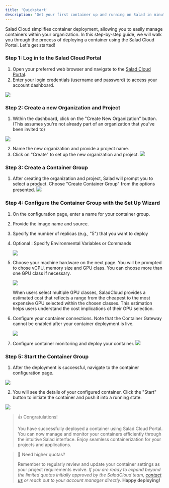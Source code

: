 ```yaml
---
title: 'Quickstart'
description: 'Get your first container up and running on Salad in minutes!'
---
```


Salad Cloud simplifies container deployment, allowing you to easily manage containers within your organization. In this
step-by-step guide, we will walk you through the process of deploying a container using the Salad Cloud Portal. Let's
get started!

### Step 1: Log in to the Salad Cloud Portal

1. Open your preferred web browser and navigate to the [Salad Cloud Portal](https://portal.salad.com).
2. Enter your login credentials (username and password) to access your account dashboard.

<img src="/products/sce/images/45e3e02-image1.png" />

### Step 2: Create a new Organization and Project

1. Within the dashboard, click on the "Create New Organization" button. (This assumes you're not already part of an
   organization that you've been invited to)

<img src="/products/sce/images/0803131-image.png" />

2. Name the new organization and provide a project name.
3. Click on "Create" to set up the new organization and project.
   <img src="/products/sce/images/9aa8a8e-image.png" />

### Step 3: Create a Container Group

1. After creating the organization and project, Salad will prompt you to select a product. Choose "Create Container
   Group" from the options presented.
   <img src="/products/sce/images/new-project-screen.png" />

### Step 4: Configure the Container Group with the Set Up Wizard

1. On the configuration page, enter a name for your container group.
2. Provide the image name and source.
3. Specify the number of replicas (e.g., "5") that you want to deploy
4. Optional : Specify Environmental Variables or Commands

   <img src="/products/sce/images/quick-configure.png" />

5. Choose your machine hardware on the next page. You will be prompted to chose vCPU, memory size and GPU class. You can
   choose more than one GPU class if necessary.

   <img src="/products/sce/images/quick-hardware.png" />

   When users select multiple GPU classes, SaladCloud provides a estimated cost that reflects a range from the cheapest
   to the most expensive GPU selected within the chosen classes. This estimation helps users understand the cost
   implications of their GPU selection.

6. Configure your container connections. Note that the Container Gateway cannot be enabled after your container
   deployment is live.

   <img src="/products/sce/images/quick-connections.png" />

7. Configure container monitoring and deploy your container.
   <img src="/products/sce/images/quick-deploy.png" />

### Step 5: Start the Container Group

1. After the deployment is successful, navigate to the container configuration page.

<img src="/products/sce/images/quick-start-container-group.png" />

2. You will see the details of your configured container. Click the "Start" button to initiate the container and push it
   into a running state.

<img src="/products/sce/images/quick-container-instances.png" />

> 👍 Congratulations!
>
> You have successfully deployed a container using Salad Cloud Portal. You can now manage and monitor your containers
> efficiently through the intuitive Salad interface. Enjoy seamless containerization for your projects and applications.

> 📘 Need higher quotas?
>
> Remember to regularly review and update your container settings as your project requirements evolve. _If you are ready
> to expand beyond the limited quotas initially approved by the SaladCloud team, [contact us](mailto:cloud@salad.com) or
> reach out to your account manager directly._ **Happy deploying!**
